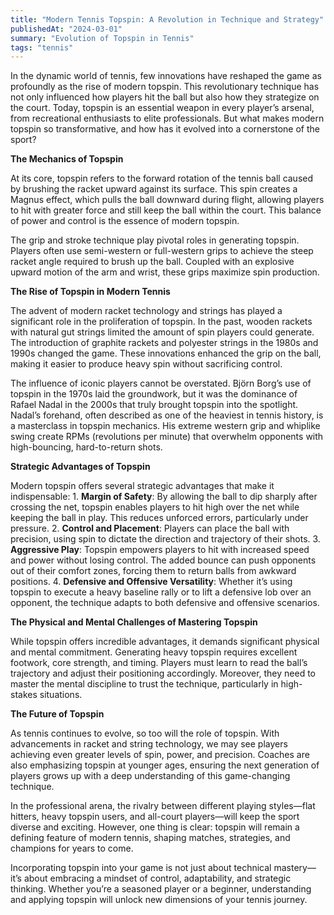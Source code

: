 ```yaml
---
title: "Modern Tennis Topspin: A Revolution in Technique and Strategy"
publishedAt: "2024-03-01"
summary: "Evolution of Topspin in Tennis"
tags: "tennis"
---
```


In the dynamic world of tennis, few innovations have reshaped the game as profoundly as the rise of modern topspin. This revolutionary technique has not only influenced how players hit the ball but also how they strategize on the court. Today, topspin is an essential weapon in every player’s arsenal, from recreational enthusiasts to elite professionals. But what makes modern topspin so transformative, and how has it evolved into a cornerstone of the sport?

**The Mechanics of Topspin**

At its core, topspin refers to the forward rotation of the tennis ball caused by brushing the racket upward against its surface. This spin creates a Magnus effect, which pulls the ball downward during flight, allowing players to hit with greater force and still keep the ball within the court. This balance of power and control is the essence of modern topspin.

The grip and stroke technique play pivotal roles in generating topspin. Players often use semi-western or full-western grips to achieve the steep racket angle required to brush up the ball. Coupled with an explosive upward motion of the arm and wrist, these grips maximize spin production.

**The Rise of Topspin in Modern Tennis**

The advent of modern racket technology and strings has played a significant role in the proliferation of topspin. In the past, wooden rackets with natural gut strings limited the amount of spin players could generate. The introduction of graphite rackets and polyester strings in the 1980s and 1990s changed the game. These innovations enhanced the grip on the ball, making it easier to produce heavy spin without sacrificing control.

The influence of iconic players cannot be overstated. Björn Borg’s use of topspin in the 1970s laid the groundwork, but it was the dominance of Rafael Nadal in the 2000s that truly brought topspin into the spotlight. Nadal’s forehand, often described as one of the heaviest in tennis history, is a masterclass in topspin mechanics. His extreme western grip and whiplike swing create RPMs (revolutions per minute) that overwhelm opponents with high-bouncing, hard-to-return shots.

**Strategic Advantages of Topspin**

Modern topspin offers several strategic advantages that make it indispensable:
	1.	**Margin of Safety**: By allowing the ball to dip sharply after crossing the net, topspin enables players to hit high over the net while keeping the ball in play. This reduces unforced errors, particularly under pressure.
	2.	**Control and Placement**: Players can place the ball with precision, using spin to dictate the direction and trajectory of their shots.
	3.	**Aggressive Play**: Topspin empowers players to hit with increased speed and power without losing control. The added bounce can push opponents out of their comfort zones, forcing them to return balls from awkward positions.
	4.	**Defensive and Offensive Versatility**: Whether it’s using topspin to execute a heavy baseline rally or to lift a defensive lob over an opponent, the technique adapts to both defensive and offensive scenarios.

**The Physical and Mental Challenges of Mastering Topspin**

While topspin offers incredible advantages, it demands significant physical and mental commitment. Generating heavy topspin requires excellent footwork, core strength, and timing. Players must learn to read the ball’s trajectory and adjust their positioning accordingly. Moreover, they need to master the mental discipline to trust the technique, particularly in high-stakes situations.

**The Future of Topspin**

As tennis continues to evolve, so too will the role of topspin. With advancements in racket and string technology, we may see players achieving even greater levels of spin, power, and precision. Coaches are also emphasizing topspin at younger ages, ensuring the next generation of players grows up with a deep understanding of this game-changing technique.

In the professional arena, the rivalry between different playing styles—flat hitters, heavy topspin users, and all-court players—will keep the sport diverse and exciting. However, one thing is clear: topspin will remain a defining feature of modern tennis, shaping matches, strategies, and champions for years to come.

Incorporating topspin into your game is not just about technical mastery—it’s about embracing a mindset of control, adaptability, and strategic thinking. Whether you’re a seasoned player or a beginner, understanding and applying topspin will unlock new dimensions of your tennis journey.